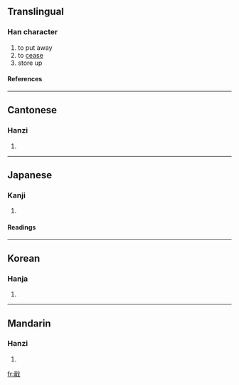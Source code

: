 ==Translingual==
===Han character===
{{Han char|rn=62|rad=戈|as=09|sn=13|four=6315<sub>0</sub>|canj=口十戈 (RJI), X口十戈 (XRJI)}}
# to put away
# to [[cease]]
# store up
====References====
{{Han ref|kx=0413.180|dkj=11617|dj=0756.120|hdz=21408.180|uh=6222|ud=25122|bh=B761|bd=46945}}
----
==Cantonese==
===Hanzi===
{{yue-hanzi|jyut=|y=chap1}}
# {{defn|Cantonese}}
----
==Japanese==
===Kanji===
{{ja-kanji|grade=|rs=戈09}}
# {{defn|Japanese}} 
====Readings====
{{ja-readings|on=[[しゅう]] (shū)|kun=[[おさめる]] (osameru)}}
----
==Korean==
===Hanja===
{{ko-hanja|hangeul=집|eumhun=|rv=jip|mr=chip|y=cip}}
# {{defn|Korean}}
----
==Mandarin==
===Hanzi===
{{cmn-hanzi|pin=[[jí]] (ji2)|wg=chi<sup>2</sup>}}
# {{defn|Mandarin}}

[[fr:戢]]
